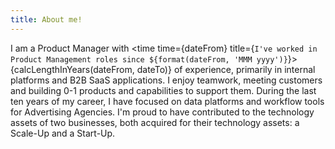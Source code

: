 ```yaml
---
title: About me!
---
```




I am a Product Manager with <time time={dateFrom}
title={`I've worked in Product Management roles since ${format(dateFrom, 'MMM yyyy')}`}>{calcLengthInYears(dateFrom,
dateTo)}</time> of experience, primarily in internal platforms and B2B SaaS applications. I enjoy
teamwork, meeting customers and building 0-1 products and capabilities to support them. During the
last ten years of my career, I have focused on data platforms and workflow tools for Advertising
Agencies. I'm proud to have contributed to the technology assets of two businesses, both acquired
for their technology assets: a Scale-Up and a Start-Up.
